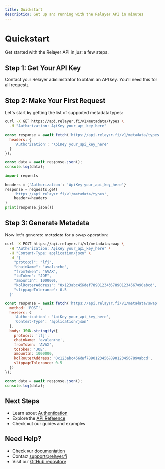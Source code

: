 ```yaml
---
title: Quickstart
description: Get up and running with the Relayer API in minutes
---
```


# Quickstart

Get started with the Relayer API in just a few steps.

## Step 1: Get Your API Key

Contact your Relayer administrator to obtain an API key. You'll need this for all requests.

## Step 2: Make Your First Request

Let's start by getting the list of supported metadata types:

<CodeGroup>

```bash curl
curl -X GET https://api.relayer.fi/v1/metadata/types \
  -H "Authorization: ApiKey your_api_key_here"
```

```javascript
const response = await fetch('https://api.relayer.fi/v1/metadata/types', {
  headers: {
    'Authorization': 'ApiKey your_api_key_here'
  }
});

const data = await response.json();
console.log(data);
```

```python
import requests

headers = {'Authorization': 'ApiKey your_api_key_here'}
response = requests.get(
    'https://api.relayer.fi/v1/metadata/types',
    headers=headers
)
print(response.json())
```

</CodeGroup>

## Step 3: Generate Metadata

Now let's generate metadata for a swap operation:

<CodeGroup>

```bash curl
curl -X POST https://api.relayer.fi/v1/metadata/swap \
  -H "Authorization: ApiKey your_api_key_here" \
  -H "Content-Type: application/json" \
  -d '{
    "protocol": "lfj",
    "chainName": "avalanche",
    "fromToken": "AVAX",
    "toToken": "JOE",
    "amountIn": 1000000,
    "kolRouterAddress": "0x123abc456def789012345678901234567890abcd",
    "slippageTolerance": 0.5
  }'
```

```javascript
const response = await fetch('https://api.relayer.fi/v1/metadata/swap', {
  method: 'POST',
  headers: {
    'Authorization': 'ApiKey your_api_key_here',
    'Content-Type': 'application/json'
  },
  body: JSON.stringify({
    protocol: 'lfj',
    chainName: 'avalanche',
    fromToken: 'AVAX',
    toToken: 'JOE',
    amountIn: 1000000,
    kolRouterAddress: '0x123abc456def789012345678901234567890abcd',
    slippageTolerance: 0.5
  })
});

const data = await response.json();
console.log(data);
```

</CodeGroup>

## Next Steps

- Learn about [Authentication](/authentication)
- Explore the [API Reference](/api-reference)
- Check out our guides and examples

## Need Help?

- Check our [documentation](/)
- Contact [support@relayer.fi](mailto:support@relayer.fi)
- Visit our [GitHub repository](https://github.com/SherryLabs)
